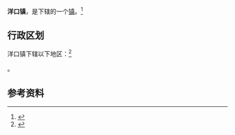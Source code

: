{{中国乡级行政区
|景观照片文件名 = 201708 People's Government of Panfang and Panfang Railway Station.jpg
|景观照片描述 = 潘坊村委会
|汉语拼音 = 
|其他语言 = 
|其他语言名称 = 
|旧称 = 
|地名出处 = 
|位置图文件名 = 
|位置图描述 = 
|自定义图片= 
|建置时间 = 
|政府驻地 = 
|毗邻 = 
|总面积 = 
|总人口 = 
|总人口年份 = 
|户籍人口 = 
|户籍人口年份 = 
|常住人口 = 
|常住人口年份 = 
|人口密度 = 
|GDP = 
|GDP年份 = 
|邮政编码 = 
|电话区号 = 599
|官方网站 = 
|网站名称 = 
|35/07/21/101/000}}

'''洋口镇'''，是{{PRC admin/fullname|35/07/21/101/000|3}}下辖的一个[[行政建制镇|镇]]。<ref>{{PRC admin/ref sgc|{{PRC admin/parent|35/07/21/101/000}}}}</ref>

== 行政区划 ==

洋口镇下辖以下地区：<ref>{{PRC admin/ref sgc|35/07/21/101/000}}</ref>

{{PRC admin/children|35/07/21/101/000}}。

== 参考资料 ==

{{reflist}}

{{行政区划小作品}}
{{PRC admin/navcat|35/07/21/101/000}}